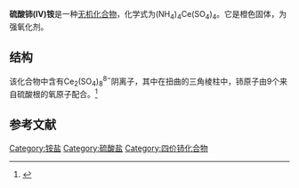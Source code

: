 {{Chembox
| Verifiedfields = changed
| Watchedfields = changed
| verifiedrevid = 422716405
| ImageFile = Ammonium-cerium(IV)-sulfate-sample.jpg
| Section1 = {{Chembox Identifiers
| CASNo_Ref = {{cascite|correct|??}}
| CASNo = 10378-47-9
| ChemSpiderID_Ref = {{chemspidercite|changed|chemspider}}
| ChemSpiderID = 17339565
| SMILES = [Ce+4].[O-]S(=O)(=O)[O-].[O-]S([O-])(=O)=O.[O-]S([O-])(=O)=O.[O-]S([O-])(=O)=O.O.O.[NH4+].[NH4+].[NH4+].[NH4+]
  }}
| Section2 = {{Chembox Properties
| Formula = H<sub>20</sub>N<sub>4</sub>S<sub>4</sub>O<sub>18</sub>Ce（二水）
| MolarMass = 632.55 g/mol
| Appearance = 橙色固体
| Solubility = 可溶
  }}
| Section3 = {{Chembox Hazards
| MainHazards = 有刺激性(I)
| NFPA-S = OX
| FlashPt = 
| RPhrases = {{R36}}, {{R37}}, {{R38}}
| SPhrases = {{S26}}, {{S36}}
| AutoignitionPt = 
  }}
| Section4 = {{Chembox Related
| OtherCompounds = [[硫酸铈(IV)|硫酸铈(IV)]]<BR>[[硫酸铈(III)铵|硫酸铈(III)铵]]
  }}
}}
'''硫酸铈(IV)铵'''是一种[[无机化合物|无机化合物]]，化学式为(NH<sub>4</sub>)<sub>4</sub>Ce(SO<sub>4</sub>)<sub>4</sub>。它是橙色固体，为强氧化剂。

==结构==
该化合物中含有Ce<sub>2</sub>(SO<sub>4</sub>)<sub>8</sub><sup>8−</sup>阴离子，其中在扭曲的三角棱柱中，铈原子由9个来自硫酸根的氧原子配合。<ref name="ShanHuang1998">{{cite journal|last1=Shan|first1=Y.|last2=Huang|first2=S. D.|title=(NH<sub>4</sub>)<sub>8</sub>[Ce<sub>2</sub>(SO<sub>4</sub>)<sub>8</sub>]·4H<sub>2</sub>O|journal=Acta Crystallographica Section C|volume=54|issue=12|year=1998|pages=1744–1745|issn=0108-2701|doi=10.1107/S0108270198007057}}</ref>

==参考文献==
{{reflist}}
{{铵盐}}
{{铈化合物}}
{{硫酸盐}}
[[Category:铵盐|Category:铵盐]]
[[Category:硫酸盐|Category:硫酸盐]]
[[Category:四价铈化合物|Category:四价铈化合物]]